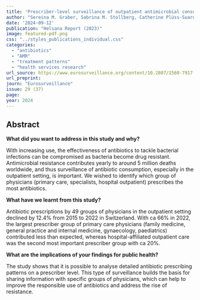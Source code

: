 ```yaml
---
title: 'Prescriber-level surveillance of outpatient antimicrobial consumption to enable targeted antimicrobial stewardship: a nationwide observational study, Switzerland, 2015 to 2022'
author: "Sereina M. Graber, Sabrina M. Stollberg, Catherine Plüss-Suard, Carola A. Huber, Andreas Kronenberg, Oliver Senn, Stefan Neuner-Jehle, Andreas Plate"
date: '2024-09-12'
publication: "Helsana Report (2023)"
image: featured-pdf.png
css: "../styles_publications_individual.css"
categories:
  - "antibiotics"
  - "AMR"
  - "treatment patterns"
  - "health services research"
url_source: https://www.eurosurveillance.org/content/10.2807/1560-7917.ES.2024.29.37.2300734
url_preprint:
journ: "Eurosurveillance"
issue: 29 (37)
page: 
year: 2024
---
```


## Abstract

**What did you want to address in this study and why?**

With increasing use, the effectiveness of antibiotics to tackle bacterial infections can be compromised as bacteria become drug resistant. Antimicrobial resistance contributes yearly to around 5 million deaths worldwide, and thus surveillance of antibiotic consumption, especially in the outpatient setting, is important. We wished to identify which group of physicians (primary care, specialists, hospital outpatient) prescribes the most antibiotics.

**What have we learnt from this study?**

Antibiotic prescriptions by 49 groups of physicians in the outpatient setting declined by 12.4% from 2015 to 2022 in Switzerland. With ca 66% in 2022, the largest prescriber group of primary care physicians (family medicine, general practice and internal medicine, gynaecology, paediatrics) contributed less than expected, whereas hospital-affiliated outpatient care was the second most important prescriber group with ca 20%.

**What are the implications of your findings for public health?**

The study shows that it is possible to analyse detailed antibiotic prescribing patterns on a prescriber level. This type of surveillance builds the basis for sharing information with specific groups of physicians, which can help to improve the responsible use of antibiotics and address the rise of resistance.
